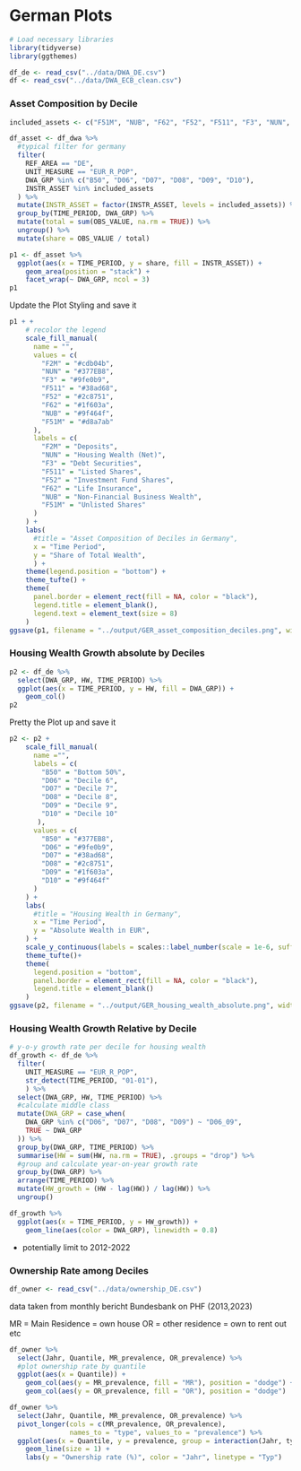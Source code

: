 # German Plots

```r
# Load necessary libraries
library(tidyverse)
library(ggthemes)

df_de <- read_csv("../data/DWA_DE.csv")
df <- read_csv("../data/DWA_ECB_clean.csv")
```


### Asset Composition by Decile

```r
included_assets <- c("F51M", "NUB", "F62", "F52", "F511", "F3", "NUN", "F2M")

df_asset <- df_dwa %>%
  #typical filter for germany
  filter(
    REF_AREA == "DE",
    UNIT_MEASURE == "EUR_R_POP",
    DWA_GRP %in% c("B50", "D06", "D07", "D08", "D09", "D10"),
    INSTR_ASSET %in% included_assets
  ) %>%
  mutate(INSTR_ASSET = factor(INSTR_ASSET, levels = included_assets)) %>%
  group_by(TIME_PERIOD, DWA_GRP) %>%
  mutate(total = sum(OBS_VALUE, na.rm = TRUE)) %>%
  ungroup() %>%
  mutate(share = OBS_VALUE / total) 

p1 <- df_asset %>%
  ggplot(aes(x = TIME_PERIOD, y = share, fill = INSTR_ASSET)) +
    geom_area(position = "stack") +
    facet_wrap(~ DWA_GRP, ncol = 3)
p1
```

Update the Plot Styling and save it
```r
p1 + +
    # recolor the legend
    scale_fill_manual(
      name = "",
      values = c(
        "F2M" = "#cdb04b",
        "NUN" = "#377EB8",
        "F3" = "#9fe0b9",
        "F511" = "#38ad68",
        "F52" = "#2c8751",
        "F62" = "#1f603a",
        "NUB" = "#9f464f",
        "F51M" = "#d8a7ab"
      ),
      labels = c(
        "F2M" = "Deposits",
        "NUN" = "Housing Wealth (Net)",
        "F3" = "Debt Securities",
        "F511" = "Listed Shares",
        "F52" = "Investment Fund Shares",
        "F62" = "Life Insurance",
        "NUB" = "Non-Financial Business Wealth",
        "F51M" = "Unlisted Shares"
      )
    ) +
    labs(
      #title = "Asset Composition of Deciles in Germany",
      x = "Time Period",
      y = "Share of Total Wealth",
      ) +
    theme(legend.position = "bottom") +
    theme_tufte() +
    theme(
      panel.border = element_rect(fill = NA, color = "black"),
      legend.title = element_blank(),
      legend.text = element_text(size = 8)
    )
ggsave(p1, filename = "../output/GER_asset_composition_deciles.png", width = 8, height = 4, dpi = 300)
```

### Housing Wealth Growth absolute by Deciles

```r
p2 <- df_de %>% 
  select(DWA_GRP, HW, TIME_PERIOD) %>%
  ggplot(aes(x = TIME_PERIOD, y = HW, fill = DWA_GRP)) +
    geom_col() 
p2
```
Pretty the Plot up and save it
```r
p2 <- p2 +
    scale_fill_manual(
      name ="",
      labels = c(
        "B50" = "Bottom 50%",
        "D06" = "Decile 6",
        "D07" = "Decile 7",
        "D08" = "Decile 8",
        "D09" = "Decile 9",
        "D10" = "Decile 10"
       ),
      values = c(
        "B50" = "#377EB8",
        "D06" = "#9fe0b9",
        "D07" = "#38ad68",
        "D08" = "#2c8751",
        "D09" = "#1f603a",
        "D10" = "#9f464f"
      )
    ) +
    labs(
      #title = "Housing Wealth in Germany",
      x = "Time Period",
      y = "Absolute Wealth in EUR",
    ) +
    scale_y_continuous(labels = scales::label_number(scale = 1e-6, suffix = "T")) +
    theme_tufte()+
    theme(
      legend.position = "bottom",
      panel.border = element_rect(fill = NA, color = "black"),
      legend.title = element_blank()
    )
ggsave(p2, filename = "../output/GER_housing_wealth_absolute.png", width = 6, height = 5, dpi = 300)
```

### Housing Wealth Growth Relative by Decile

```r
# y-o-y growth rate per decile for housing wealth
df_growth <- df_de %>%
  filter(
    UNIT_MEASURE == "EUR_R_POP", 
    str_detect(TIME_PERIOD, "01-01"),
    ) %>%
  select(DWA_GRP, HW, TIME_PERIOD) %>%
  #calculate middle class
  mutate(DWA_GRP = case_when(
    DWA_GRP %in% c("D06", "D07", "D08", "D09") ~ "D06_09",
    TRUE ~ DWA_GRP
  )) %>%
  group_by(DWA_GRP, TIME_PERIOD) %>%
  summarise(HW = sum(HW, na.rm = TRUE), .groups = "drop") %>%
  #group and calculate year-on-year growth rate
  group_by(DWA_GRP) %>%
  arrange(TIME_PERIOD) %>%
  mutate(HW_growth = (HW - lag(HW)) / lag(HW)) %>%
  ungroup()

df_growth %>%
  ggplot(aes(x = TIME_PERIOD, y = HW_growth)) +
    geom_line(aes(color = DWA_GRP), linewidth = 0.8)
```
- potentially limit to 2012-2022

### Ownership Rate among Deciles

```r
df_owner <- read_csv("../data/ownership_DE.csv")
```
data taken from monthly bericht Bundesbank on PHF (2013,2023)

MR = Main Residence = own house
OR = other residence = own to rent out etc
```r
df_owner %>%
  select(Jahr, Quantile, MR_prevalence, OR_prevalence) %>%
  #plot ownership rate by quantile
  ggplot(aes(x = Quantile)) +
    geom_col(aes(y = MR_prevalence, fill = "MR"), position = "dodge") +
    geom_col(aes(y = OR_prevalence, fill = "OR"), position = "dodge") 

df_owner %>%
  select(Jahr, Quantile, MR_prevalence, OR_prevalence) %>%
  pivot_longer(cols = c(MR_prevalence, OR_prevalence),
               names_to = "type", values_to = "prevalence") %>%
  ggplot(aes(x = Quantile, y = prevalence, group = interaction(Jahr, type), color = Jahr, linetype = type)) +
    geom_line(size = 1) +
    labs(y = "Ownership rate (%)", color = "Jahr", linetype = "Typ") 
```

